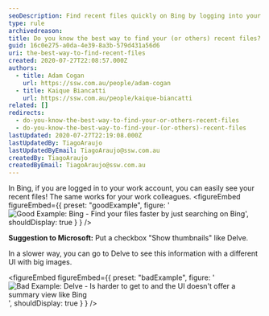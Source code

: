 ```yaml
---
seoDescription: Find recent files quickly on Bing by logging into your work account or viewing your colleagues' files.
type: rule
archivedreason:
title: Do you know the best way to find your (or others) recent files?
guid: 16c0e275-a0da-4e39-8a3b-579d431a56d6
uri: the-best-way-to-find-recent-files
created: 2020-07-27T22:08:57.000Z
authors:
  - title: Adam Cogan
    url: https://ssw.com.au/people/adam-cogan
  - title: Kaique Biancatti
    url: https://ssw.com.au/people/kaique-biancatti
related: []
redirects:
  - do-you-know-the-best-way-to-find-your-or-others-recent-files
  - do-you-know-the-best-way-to-find-your-(or-others)-recent-files
lastUpdated: 2020-07-27T22:19:08.000Z
lastUpdatedBy: TiagoAraujo
lastUpdatedByEmail: TiagoAraujo@ssw.com.au
createdBy: TiagoAraujo
createdByEmail: TiagoAraujo@ssw.com.au
---
```


In Bing, if you are logged in to your work account, you can easily see your recent files!
The same works for your work colleagues.
<figureEmbed figureEmbed={{
  preset: "goodExample",
  figure: '![Good Example: Bing - Find your files faster by just searching on Bing](/uploads/rules/the-best-way-to-find-recent-files/bing-recent-files.png)',
  shouldDisplay: true
} } />


**Suggestion to Microsoft:** Put a checkbox "Show thumbnails" like Delve.

In a slower way, you can go to Delve to see this information with a different UI with big images.

<figureEmbed figureEmbed={{
  preset: "badExample",
  figure: '![Bad Example: Delve - Is harder to get to and the UI doesn\'t offer a summary view like Bing](/uploads/rules/the-best-way-to-find-recent-files/delve-recent-files.png)',
  shouldDisplay: true
} } />
